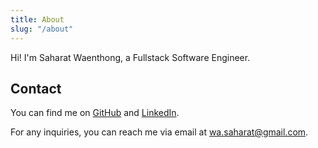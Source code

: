 ```yaml
---
title: About
slug: "/about"
---
```



Hi! I'm Saharat Waenthong, a Fullstack Software Engineer.

## Contact

You can find me on [GitHub](https://github.com/saharat-waenthong) and [LinkedIn](https://www.linkedin.com/in/saharat-waenthong-9032a1223/).

For any inquiries, you can reach me via email at [wa.saharat@gmail.com](mailto:wa.saharat@gmail.com).
